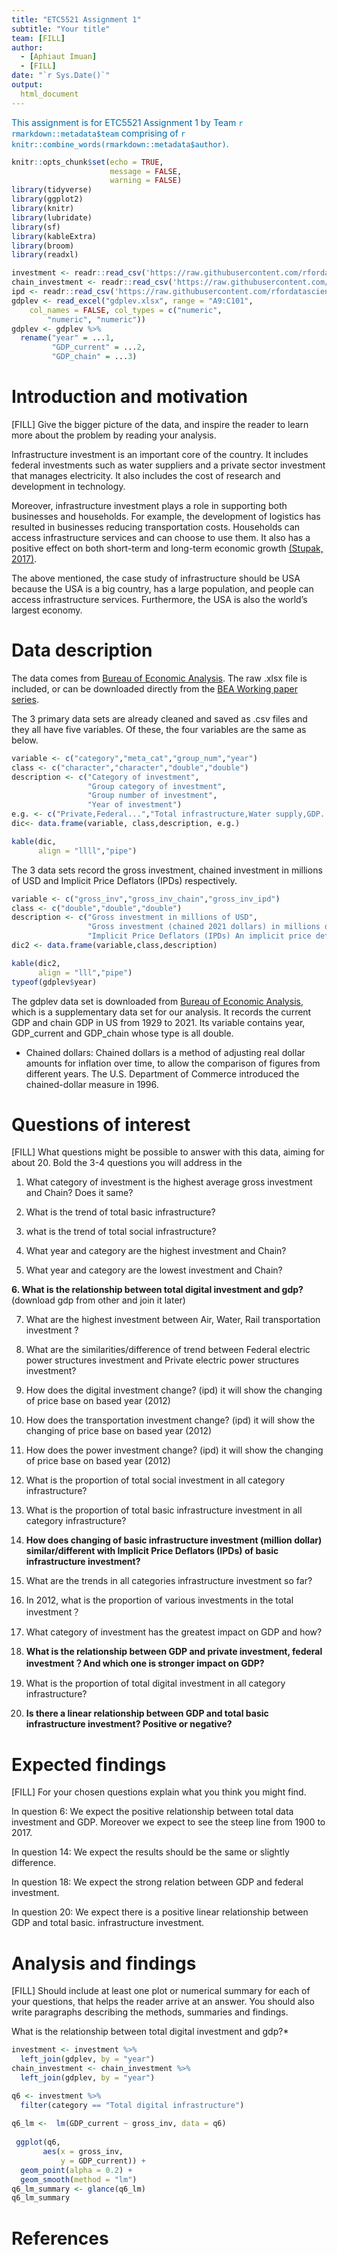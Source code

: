 ```yaml
---
title: "ETC5521 Assignment 1"
subtitle: "Your title"
team: [FILL]
author:
  - [Aphiaut Imuan]
  - [FILL]
date: "`r Sys.Date()`"
output: 
  html_document
---
```


[This assignment is for ETC5521 Assignment 1 by Team `r rmarkdown::metadata$team` comprising of `r knitr::combine_words(rmarkdown::metadata$author)`.]{style="color:#006DAE;"}

```r
knitr::opts_chunk$set(echo = TRUE, 
                      message = FALSE, 
                      warning = FALSE)
library(tidyverse)
library(ggplot2)
library(knitr)
library(lubridate)
library(sf)
library(kableExtra)
library(broom)
library(readxl)
```

```r
investment <- readr::read_csv('https://raw.githubusercontent.com/rfordatascience/tidytuesday/master/data/2021/2021-08-10/investment.csv')
chain_investment <- readr::read_csv('https://raw.githubusercontent.com/rfordatascience/tidytuesday/master/data/2021/2021-08-10/chain_investment.csv')
ipd <- readr::read_csv('https://raw.githubusercontent.com/rfordatascience/tidytuesday/master/data/2021/2021-08-10/ipd.csv')
gdplev <- read_excel("gdplev.xlsx", range = "A9:C101", 
    col_names = FALSE, col_types = c("numeric", 
        "numeric", "numeric"))
gdplev <- gdplev %>%
  rename("year" = ...1,
         "GDP_current" = ...2,
         "GDP_chain" = ...3)
```


# Introduction and motivation

[FILL] Give the bigger picture of the data, and inspire the reader to learn more about the problem by reading your analysis. 

Infrastructure investment is an important core of the country. It includes federal investments such as water suppliers and a private sector investment that manages electricity. It also includes the cost of research and development in technology.

Moreover, infrastructure investment plays a role in supporting both businesses and households. For example, the development of logistics has resulted in businesses reducing transportation costs. Households can access infrastructure services and can choose to use them. It also has a positive effect on both short-term and long-term economic growth [(Stupak, 2017)](https://ecommons.cornell.edu/bitstream/handle/1813/78289/CRS_Economic_Impact_of_Infrastructure_Investment_0717.pdf?sequence=1&isAllowed=y).

The above mentioned, the case study of infrastructure should be USA because the USA is a big country, has a large population, and people can access infrastructure services. Furthermore, the USA is also the world's largest economy. 

# Data description


The data comes from [Bureau of Economic Analysis](https://www.bea.gov/system/files/papers/BEA-WP2020-12.pdf). The raw .xlsx file is included, or can be downloaded directly from the [BEA Working paper series](https://www.bea.gov/system/files/2021-01/infrastructure-data-may-2020.xlsx).

The 3 primary data sets are already cleaned and saved as .csv files and they all have five variables. Of these, the four variables are the same as below.

```r
variable <- c("category","meta_cat","group_num","year")
class <- c("character","character","double","double")
description <- c("Category of investment",
                 "Group category of investment",
                 "Group number of investment",
                 "Year of investment")
e.g. <- c("Private,Federal...","Total infrastructure,Water supply,GDP...","1,2,3...","1947,1948,1949...")
dic<- data.frame(variable, class,description, e.g.)

kable(dic,
      align = "llll","pipe")
```

The 3 data sets record the gross investment, chained investment in millions of USD and Implicit Price Deflators (IPDs) respectively.

```r
variable <- c("gross_inv","gross_inv_chain","gross_inv_ipd")
class <- c("double","double","double")
description <- c("Gross investment in millions of USD",
                 "Gross investment (chained 2021 dollars) in millions of USD",
                 "Implicit Price Deflators (IPDs) An implicit price deflator is the ratio of the current-dollar value of a series, such as gross domestic product (GDP), to its corresponding chained-dollar value, multiplied by 100.")
dic2 <- data.frame(variable,class,description) 

kable(dic2,
      align = "lll","pipe")
typeof(gdplev$year)
```

The gdplev data set is downloaded from [Bureau of Economic Analysis](https://www.bea.gov/data/gdp/gross-domestic-product), which is a supplementary data set for our analysis. It records the current GDP and chain GDP in US from 1929 to 2021. Its variable contains year, GDP_current and GDP_chain whose type is all double.

- Chained dollars: Chained dollars is a method of adjusting real dollar amounts for inflation over time, to allow the comparison of figures from different years. The U.S. Department of Commerce introduced the chained-dollar measure in 1996.

# Questions of interest

[FILL] What questions might be possible to answer with this data, aiming for about 20. Bold the 3-4 questions you will address in the 

1. What category of investment is the highest average gross investment and Chain? Does it same?

2. What is the trend of total basic infrastructure?

3. what is the trend of total social infrastructure?

4. What year and category are the highest investment and Chain?

5. What year and category are the lowest investment and Chain?

**6. What is the relationship between total digital investment and gdp?** (download gdp from other and join it later)

7. What are the highest investment between Air, Water, Rail transportation investment ?

8. What are the similarities/difference of trend between Federal electric power structures investment and Private electric power structures investment?

9. How does the digital investment change? (ipd) it will show the changing of price base on based year (2012)

10. How does the transportation investment change? (ipd) it will show the changing of price base on based year (2012)

11. How does the power investment change? (ipd) it will show the changing of price base on based year (2012)

12. What is the proportion of total social investment in all category infrastructure?

13. What is the proportion of total basic infrastructure investment in all category infrastructure?

14. **How does changing of basic infrastructure investment (million dollar) similar/different with Implicit Price Deflators  (IPDs) of basic infrastructure investment?**

15. What are the trends in all categories infrastructure investment so far?

16. In 2012, what is the proportion of various investments in the total investment？

17. What category of investment has the greatest impact on GDP and how?

18. **What is the relationship between GDP and private investment, federal investment？And which one is stronger impact on GDP?**

19. What is the proportion of total digital investment in all category infrastructure?

20. **Is there a linear relationship between GDP and total basic infrastructure investment? Positive or negative?**

# Expected findings

[FILL] For your chosen questions explain what you think you might find.

In question 6: We expect the positive relationship between total data investment and GDP. Moreover we expect to see the steep line from 1900 to 2017.

In question 14: We expect the results should be the same or slightly difference.

In question 18: We expect the strong relation between GDP and federal investment.

In question 20: We expect there is a positive linear relationship between GDP and total basic. infrastructure investment.

# Analysis and findings

[FILL] Should include at least one plot or numerical summary for each of your questions, that helps the reader arrive at an answer. You should also write paragraphs describing the methods, summaries and findings. 

What is the relationship between total digital investment and gdp?*

```r
investment <- investment %>%
  left_join(gdplev, by = "year")
chain_investment <- chain_investment %>%
  left_join(gdplev, by = "year")
```

```r
q6 <- investment %>%
  filter(category == "Total digital infrastructure")
  
q6_lm <-  lm(GDP_current ~ gross_inv, data = q6)
  
 ggplot(q6,
       aes(x = gross_inv,
           y = GDP_current)) +
  geom_point(alpha = 0.2) +
  geom_smooth(method = "lm")
q6_lm_summary <- glance(q6_lm)
q6_lm_summary
```




# References
